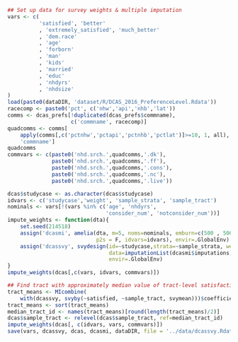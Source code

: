 ```{r weights}
## Set up data for survey weights & multiple imputation
vars <- c(
          'satisfied', 'better'
          , 'extremely_satisfied', 'much_better'
          , 'dem.race'
          , 'age'
          , 'forborn'
          , 'man'
          , 'kids'
          , 'married'
          , 'educ'
          , 'nhdyrs'
          , 'nhdsize'
)
load(paste0(dataDIR, 'dataset/R/DCAS_2016_PreferenceLevel.Rdata'))
racecomp <- paste0('pct', c('nhw','api','nhb','lat'))
comms <- dcas_prefs[!duplicated(dcas_prefs$commname),
                    c('commname', racecomp)]
quadcomms <- comms[
    apply(comms[,c('pctnhw','pctapi','pctnhb','pctlat')]>=10, 1, all),
    'commname']
quadcomms
commvars <- c(paste0('nhd.srch.',quadcomms,'.dk'),
              paste0('nhd.srch.',quadcomms,'.ff'),
              paste0('nhd.srch.',quadcomms,'.cons'),
              paste0('nhd.srch.',quadcomms,'.nc'),
              paste0('nhd.srch.',quadcomms,'.live'))

dcas$studycase <- as.character(dcas$studycase)
idvars <- c('studycase','weight', 'sample_strata', 'sample_tract')
nominals <- vars[!(vars %in% c('age', 'nhdyrs', 
                               'consider_num', 'notconsider_num'))]
impute_weights <- function(dta){
    set.seed(214518)
    assign('dcasmi', amelia(dta, m=5, noms=nominals, emburn=c(500 , 500),
                            p2s = F, idvars=idvars), envir=.GlobalEnv)
    assign('dcassvy', svydesign(id=~studycase,strata=~sample_strata, weights=~weight,
                                data=imputationList(dcasmi$imputations)),
                                envir=.GlobalEnv)
}
impute_weights(dcas[,c(vars, idvars, commvars)])

## Find tract with approximately median value of tract-level satisfaction
tract_means <- MIcombine(
    with(dcassvy, svyby(~satisfied, ~sample_tract, svymean)))$coefficients
tract_means <- sort(tract_means)
median_tract_id <- names(tract_means)[round(length(tract_means)/2)]
dcas$sample_tract <- relevel(dcas$sample_tract, ref=median_tract_id)
impute_weights(dcas[, c(idvars, vars, commvars)])
save(vars, dcassvy, dcas, dcasmi, dataDIR, file = '../data/dcassvy.Rdata')
```
